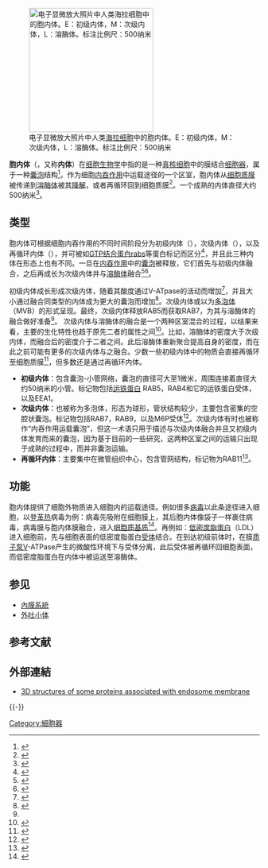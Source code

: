 {{NoteTA|G1=Lifesciences}}
[[File:HeLa cell endocytic pathway labeled for EGFR and transferrin.jpg|thumb|250px|alt=内吞途径功能区室|
电子显微放大照片中人类[[海拉细胞|海拉细胞]]中的胞内体。E：初级内体，M：次级内体，L：溶酶体。标注比例尺：500纳米]]

'''胞内体'''（{{lang-en|'''Endosome'''}}，又称'''内体'''）在[[细胞生物学|细胞生物学]]中指的是一种[[真核细胞|真核细胞]]中的膜结合[[细胞器|细胞器]]，属于一种[[囊泡|囊泡]]结构<ref>{{cite journal
| author = Ira Mellman
| title = ENDOCYTOSIS AND MOLECULAR SORTING
| journal = Annual Review of Cell and Developmental Biology
| volume = 12
| pages = 575–625
| pmid = 8970738
| doi = 10.1146/annurev.cellbio.12.1.575
|date=November 1996}}</ref>。作为细胞[[内吞作用|内吞作用]]中运载途径的一个区室，胞内体从[[细胞质膜|细胞质膜]]被传递到[[溶酶体|溶酶体]]被其[[降解|降解]]，或者再循环回到细胞质膜<ref>{{cite book
| title = 《细胞生物学》
| author = 王金发
| publisher = 科学出版社
| date = 2003年8月1日
| ISBN = 9787030114624
}}</ref>。一个成熟的内体直径大约500纳米<ref>{{cite journal
| author = Ian G. Ganley, Kate Carroll, Lenka Bittova, and Suzanne Pfeffer
| title = Rab9 GTPase Regulates Late Endosome Size and Requires Effector Interaction for Its Stability
| journal = Molecular Biology of the Cell
| volume = 15
| issue = 12
| pages = 5420–5430
| doi = 10.1091/mbc.E04-08-0747
| id = PMC532021 |date=December 2004}}</ref>。

== 类型 ==
胞内体可根据细胞内吞作用的不同时间阶段分为初级内体（{{lang|en|early endosome}}），次级内体（{{lang|en|late endosome}}），以及再循环内体（{{lang|en|recycling endosome}}），并可被如[[G蛋白|GTP结合蛋白]]rabs等蛋白标记而区分<ref>{{Cite journal
| author = H. Stenmark
| title = Rab GTPases as Coordinators of Vesicle Traffic
| journal = Nature Reviews Molecular Cell Biology
| volume = 10
| issue = 8
| pages = 513-525
| doi = 10.1038/nrm2728
| PMID = 19603039
|date=Aug 2009}}</ref>，并且此三种内体在形态上也有不同。一旦在[[内吞作用|内吞作用]]中的[[囊泡|囊泡]]被释放，它们首先与初级内体融合，之后再成长为次级内体并与[[溶酶体|溶酶体]]融合<ref>{{Cite journal
| author = C.E. Futter, A. Pearse, L.J. Hewlett, and C.R. Hopkins
| title = Multivesicular Endosomes Containing Internalized EGF-EGF Receptor Complexes Mature and then Fuse Directly with Lysosome
| url = https://archive.org/details/sim_journal-of-cell-biology_1996-03_132_6/page/1011
| journal = Journal of Cell Biology
| volume = 132
| issue = 6
| pages = 1011 - 1023
| doi = 10.1083/jcb.132.6.1011 
| PMID = 8601581
|date=March 1996}}</ref><ref>{{cite journal
| author = J.P. Luzio, B.A. Rous, N.A. Bright, P.R. Pryor, B.M. Mullock, and R.C. Piper
| title = Lysosome-Endosome Fusion and Lysosome Biogenesis
| journal = Journal of Cell Science
| volume = 113
| issue = 9
| pages = 1515 - 1524
| pmid = 10751143
| url = http://jcs.biologists.org/cgi/reprint/113/9/1515.pdf
|date=May 2000}}</ref>。

初级内体成长形成次级内体，随着其酸度通过V-ATpase的活动而增加<ref>{{Cite journal
| last1 = Lafourcade
| first1 = C.
| last2 = Sobo
| first2 = K.
| last3 = Kieffer-Jaquinod
| first3 = S.
| last4 = Garin
| first4 = J.
| last5 = van der Goot
| first5 = FG.
| title = Regulation of the V-ATPase along the Endocytic Pathway Occurs through Reversible Subunit Association and Membrane Localization
| journal = PLoS One
| volume = 3
| issue = 7
| pages = e2758
| doi = 10.1371/journal.pone.0002758
| PMID = 18648502
| url = http://www.plosone.org/article/info:doi/10.1371/journal.pone.0002758
|date=July 2008}}</ref>，并且大小通过融合同类型的内体成为更大的囊泡而增加<ref name="Rink-2005">{{Cite journal
| author = J. Rink, E. Chigo, Y. Kalaidzidis, and M. Zerial
| title = Rab Conversion as a Mechanism of Progression from Early to Late Endosomes
| journal = Cell
| volume = 122
| issue = 5
| pages = 735 - 749
| doi = 10.1016/j.cell.2005.06.043
| PMID = 16143105
| url = http://www.cell.com/abstract/S0092-8674%2805%2900697-5
|date=September 2005}}</ref>。次级内体或以为[[多泡体|多泡体]]（MVB）的形式呈现。最终，次级内体释放RAB5而获取RAB7，为其与溶酶体的融合做好准备<ref name="Rink-2005" />。 次级内体与溶酶体的融合是一个两种区室混合的过程，以结果来看，主要的生化特性也趋于原先二者的属性之间<ref name="endo-lysfus">{{Cite journal
| author = Barbara M. Mullock, Nicholas A. Bright, Clare W. Fearon, Sally R. Gray, and J. Paul Luzio
| title = Fusion of Lysosomes with Late Endosomes Produces a Hybrid Organelle of Intermediate Density and Is NSF Dependent 
| journal = Journal of Cell Biology
| volume = 140
| issue = 3
| pages = 591 - 601
| month = Feburary
| year = 1998
| doi = 10.1083/jcb.140.3.591
| PMID = 9456319
| url = http://jcb.rupress.org/content/140/3/591.full.pdf
}}</ref>。比如，溶酶体的密度大于次级内体，而融合后的密度介于二者之间。此后溶酶体重新聚合提高自身的密度，而在此之前可能有更多的次级内体与之融合。少数一些初级内体中的物质会直接再循环至细胞质膜<ref name="fastrecyc1">{{cite journal
| author = C.R. Hopkins, and I.S. Trowbridge
| title = Internalization and processing of transferrin and the transferrin receptor in human carcinoma A431 cells
| journal = Journal of Cell Biology
| volume = 97
| issue = 2
| pages = 508 - 521
| year = 1983
| doi = 10.1083/jcb.97.2.508
| pmid = 6309862
| url = http://jcb.rupress.org/content/97/2/508.full.pdf
}}</ref>，但多数还是通过再循环内体。

*'''初级内体'''：包含囊泡-小管网络，囊泡的直径可大至1微米，周围连接着直径大约50纳米的小管。标记物包括[[运铁蛋白|运铁蛋白]] RAB5，RAB4和它的运铁蛋白受体，以及EEA1。
*'''次级内体'''：也被称为多泡体，形态为球形，管状结构较少，主要包含密集的空腔状囊泡。标记物包括RAB7，RAB9，以及M6P受体<ref name="Russell-2006">{{Cite journal
| last1 = Russell
| first1 = MR.
| last2 = Nickerson
| first2 = DP.
| last3 = Odorizzi
| first3 = G.
| title = Molecular mechanisms of late endosome morphology, identity and sorting
| journal = Current Opinion in Cell Biology
| volume = 18
| issue = 4
| pages = 422 - 428
| doi = 10.1016/j.ceb.2006.06.002
| PMID = 16781134
|date=August 2006}}</ref>。次级内体有时也被称作“内吞作用运载囊泡”，但这一术语只用于描述与次级内体融合并且又初级内体发育而来的囊泡，因为基于目前的一些研究，这两种区室之间的运输只出现于成熟的过程中，而并非囊泡运输。
*'''再循环内体'''：主要集中在微管组织中心，包含管网结构，标记物为RAB11<ref name="Ullrich-1996">{{Cite journal
| last1 = Ullrich
| first1 = O.
| last2 = Reinsch
| first2 = S.
| last3 = Urbé
| first3 = S.
| last4 = Zerial
| first4 = M.
| last5 = Parton
| first5 = RG.
| title = Rab11 regulates recycling through the pericentriolar recycling endosome.
| url = https://archive.org/details/sim_journal-of-cell-biology_1996-11_135_4/page/913
| journal = J Cell Biol
| volume = 135
| issue = 4
| pages = 913–24
| doi =
| PMID = 8922376
|date=Nov 1996}}</ref>。

== 功能 ==

胞内体提供了细胞外物质进入细胞内的运载途径。例如很多[[病毒|病毒]]以此条途径进入细胞，以[[登革热|登革热]]病毒为例：病毒先吸附在细胞膜上，其后胞内体像袋子一样裹住病毒，病毒膜与胞内体膜融合，进入[[细胞质基质|细胞质基质]]<ref>{{cite web
| publisher = 《美国参考》
| title = 美国登革热病毒研究取得新进展
| url = http://www.america.gov/st/scitech-chinese/2010/October/20101014164144x0.4544118.html
| date = 2010年10月13日}}</ref>。再例如：[[低密度脂蛋白|低密度脂蛋白]]（LDL）进入细胞前，先与细胞表面的低密度脂蛋白[[受体_(生物化学)|受体]]结合。在到达初级前体时，在膜[[质子泵|质子泵]]V-ATPase产生的微酸性环境下与受体分离，此后受体被再循环回细胞表面，而低密度脂蛋白在内体中被运送至溶酶体。

== 参见 ==
* [[內膜系統|內膜系統]]
* [[外吐小体|外吐小体]]

== 参考文献 ==
{{Reflist|2}}

==外部連結==
*[http://opm.phar.umich.edu/localization.php?localization=Endosome%20membrane 3D structures of some proteins associated with endosome membrane]
{{-}}
{{细胞器}}

[[Category:細胞器|Category:細胞器]]